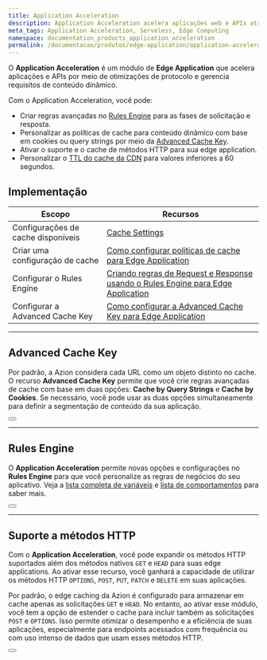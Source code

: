 ```yaml
---
title: Application Acceleration
description: Application Acceleration acelera aplicações web e APIs através da otimização de protocolo e do gerenciamento de requisitos de conteúdo dinâmico.
meta_tags: Application Acceleration, Serveless, Edge Computing
namespace: documentation_products_application_acceleration
permalink: /documentacao/produtos/edge-application/application-acceleration/
---
```


O **Application Acceleration** é um módulo de **Edge Application** que acelera aplicações e APIs por meio de otimizações de protocolo e gerencia requisitos de conteúdo dinâmico.

Com o Application Acceleration, você pode:

- Criar regras avançadas no [Rules Engine](/pt-br/documentacao/produtos/edge-application/rules-engine/) para as fases de solicitação e resposta.
- Personalizar as políticas de cache para conteúdo dinâmico com base em cookies ou query strings por meio da [Advanced Cache Key](/pt-br/documentacao/produtos/edge-application/cache-settings/#advanced-cache-key/).
- Ativar o suporte e o cache de métodos HTTP para sua edge application.
- Personalizar o [TTL do cache da CDN](/pt-br/documentacao/produtos/edge-application/cache-settings/#cdn-cache-settings) para valores inferiores a 60 segundos.

## Implementação

| Escopo | Recursos |
| --- | --- |
| Configurações de cache disponíveis | [Cache Settings](/pt-br/documentacao/produtos/edge-application/cache-settings/) |
| Criar uma configuração de cache | [Como configurar políticas de cache para Edge Application](/pt-br/documentacao/produtos/guias/edge-caching/) |
| Configurar o Rules Engine | [Criando regras de Request e Response usando o Rules Engine para Edge Application](/pt-br/documentacao/produtos/guias/sites-estaticos-na-edge/) |
| Configurar a Advanced Cache Key | [Como configurar a Advanced Cache Key para Edge Application](/pt-br/documentacao/produtos/guias/desempenho-apis-sites-application-acceleration/) |

---

## Advanced Cache Key

Por padrão, a Azion considera cada URL como um objeto distinto no cache. O recurso **Advanced Cache Key** permite que você crie regras avançadas de cache com base em duas opções: **Cache by Query Strings** e **Cache by Cookies**. Se necessário, você pode usar as duas opções simultaneamente para definir a segmentação de conteúdo da sua aplicação.

<Button href="/pt-br/documentacao/produtos/edge-application/cache-settings/#advanced-cache-key" text="Saiba mais sobre Advanced Cache Key"></Button>

---

## Rules Engine

O **Application Acceleration** permite novas opções e configurações no **Rules Engine** para que você personalize as regras de negócios do seu aplicativo. Veja a [lista completa de variáveis](/pt-br/documentacao/produtos/edge-application/rules-engine/#variables) e [lista de comportamentos](/pt-br/documentacao/produtos/edge-application/rules-engine/#behaviors) para saber mais.

<Button href="/pt-br/documentacao/produtos/edge-application/rules-engine/" text="Saiba mais sobre Rules Engine"></Button>

---

## Suporte a métodos HTTP

Com o **Application Acceleration**, você pode expandir os métodos HTTP suportados além dos métodos nativos `GET` e `HEAD` para suas edge applications. Ao ativar esse recurso, você ganhará a capacidade de utilizar os métodos HTTP `OPTIONS`, `POST`, `PUT`, `PATCH` e `DELETE` em suas aplicações.

Por padrão, o edge caching da Azion é configurado para armazenar em cache apenas as solicitações `GET` e `HEAD`. No entanto, ao ativar esse módulo, você tem a opção de estender o cache para incluir também as solicitações `POST` e `OPTIONS`. Isso permite otimizar o desempenho e a eficiência de suas aplicações, especialmente para endpoints acessados com frequência ou com uso intenso de dados que usam esses métodos HTTP.

<Button href="/pt-br/documentacao/produtos/edge-application/cache-settings/#cache-de-métodos-http" text="Saiba mais sobre cache de métodos HTTP"></Button>

